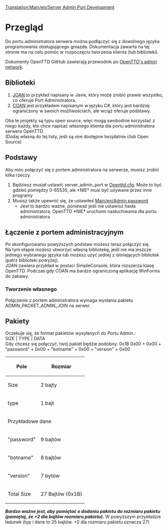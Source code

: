 [[Translation:Main/en/Server Admin Port Development]]
<!--{{en/DevDoc}}-->{{pl/Rozwój}}
= Przegląd =
Do portu administratora serwera można podłączyć się z dowolnego języka programowania obsługującego gniazda. Dokumentacja zawarta na tej stronie ma na celu pomóc w rozpoczęciu tworzenia klienta (lub biblioteki).

Dokumenty OpenTTD GitHub zawierają przewodnik po [https://github.com/OpenTTD/OpenTTD/blob/master/docs/admin_network.md OpenTTD's admin network].

== Biblioteki ==
# [http://dev.openttdcoop.org/projects/joan JOAN] to przykład napisany w Javie, który może zrobić prawie wszystko, co oferuje Port Administratora.<br />
# [http://dev.openttdcoop.org/projects/coan COAN] jest przykładem napisanym w języku C#, który jest bardziej ograniczony w swoich możliwościach, ale wciąż oferuje podstawy.<br /> 
Oba te projekty są typu open source, więc mogą swobodnie korzystać z niego każdy, kto chce napisać własnego klienta dla portu administratora serwera OpenTTD. <br />
(Dodaj własną do tej listy, jeśli są one dostępne bezpłatnie i/lub Open Source)

== Podstawy ==
Aby móc połączyć się z portem administratora na serwerze, musisz zrobić kilka rzeczy.

# Będziesz musiał ustawić server_admin_port w [[Main/pl/Openttd.cfg|Openttd.cfg]]. Może to być gdzieś pomiędzy 0-65535, ale *NIE* musi być używane przez inne programy
# Musisz także upewnić się, że ustawiłeś [[Main/en/Admin password]]
#* Jest to bardzo ważne, ponieważ jeśli nie ustawisz hasła administratora, OpenTTD *NIE* uruchomi nasłuchiwania dla portu administratora

== Łączenie z portem administracyjnym ==
Po skonfigurowaniu powyższych podstaw możesz teraz połączyć się. <br />
Na tym etapie możesz utworzyć własną bibliotekę, jeśli nie ma jeszcze jednego wybranego języka lub możesz użyć jednej z istniejących bibliotek (patrz biblioteki powyżej). <br />
JOAN zawiera przykład w postaci SimpleConsole, która rozszerza klasę OpenTTD. Podczas gdy COAN ma bardzo ograniczoną aplikację WinForms do zabawy.

=== Tworzenie własnego ===
Połączenie z portem administratora wymaga wysłania pakietu ADMIN_PACKET_ADMIN_JOIN na serwer.

== Pakiety ==
Oczekuje się, że format pakietów wysyłanych do Portu Admin.: <br />
SIZE | TYPE | DATA <br />
Gdy chcesz się połączyć, twój pakiet będzie podobny:
0x1B 0x00 + 0x00 + "password" + 0x00 + "botname" + 0x00 + "version" + 0x00
{|
!Pole!!Rozmiar
|-
|Size||2 bajty
|-
|type||1 bajt
|-
!colspan="2"|Przykładowe dane
|-
|"password"||9 bajtów
|-
|"botname"||8 bajtów
|- 
|"version"|| 7 bytów
|-
|Total Size|| 27 Bajtów (0x1B)
|}

'''''Bardzo ważne jest, aby pamiętać o dodaniu pakietu do rozmiaru pakietu (pamiętaj, że +2 dla bajtów rozmiaru pakietu).''''' W powyższym przykładzie ładunek (typ i dane to 25 bajtów. +2 dla rozmiaru pakietu oznacza 27)